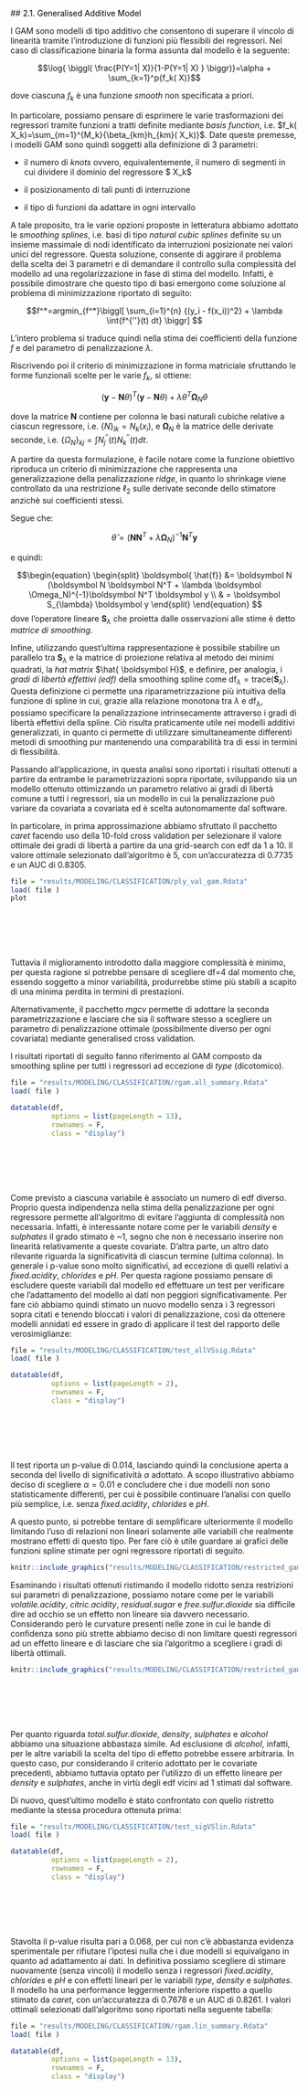 ##<a name="210_GAM" style="pointer-events: none; cursor: default;" ><font color="black"> 2.1. Generalised Additive Model</font></a>


I GAM sono modelli di tipo additivo che consentono di superare il vincolo di linearità tramite l’introduzione di funzioni più flessibili dei regressori. Nel caso di classificazione binaria la forma assunta dal modello è la seguente: 

$$\log{ \biggl( \frac{P(Y=1| X)}{1-P(Y=1| X) }  \biggr)}=\alpha + \sum_{k=1}^p{f_k( X)}$$

dove ciascuna $f_k$ è una funzione *smooth* non specificata a priori.

In particolare, possiamo pensare di esprimere le varie trasformazioni dei regressori tramite funzioni a tratti definite mediante *basis function*, i.e. $f_k( X_k)=\sum_{m=1}^{M_k}{\beta_{km}h_{km}( X_k)}$.
Date queste premesse, i modelli GAM sono quindi soggetti alla definizione di 3 parametri: 

- il numero di *knots* ovvero, equivalentemente, il numero di segmenti in cui dividere il dominio del regressore $ X_k$

- il posizionamento di tali punti di interruzione

- il tipo di funzioni da adattare in ogni intervallo

A tale proposito, tra le varie opzioni proposte in letteratura abbiamo adottato le *smoothing splines*, i.e. basi di tipo *natural cubic splines* definite su un insieme massimale di nodi identificato da interruzioni posizionate nei valori unici del regressore. Questa soluzione, consente di aggirare il problema della scelta dei 3 parametri e di demandare il controllo sulla complessità del modello ad una regolarizzazione in fase di stima del modello. Infatti, è possibile dimostrare che questo tipo di basi emergono come soluzione al problema di minimizzazione riportato di seguito:

$$f^*=argmin_{f^*}\biggl[ \sum_{i=1}^{n} {(y_i - f(x_i))^2} + \lambda \int{f^{''}(t) dt} \biggr] $$

L'intero problema si traduce quindi nella stima dei coefficienti della funzione $f$ e del parametro di penalizzazione $\lambda$.

Riscrivendo poi il criterio di minimizzazione in forma matriciale sfruttando le forme funzionali scelte per le varie $f_k$, si ottiene:

$$ (\boldsymbol y -\boldsymbol N\theta)^T(\boldsymbol y -\boldsymbol N\theta) +
  \lambda \theta^T \boldsymbol \Omega_N \theta
$$

dove la matrice $\boldsymbol N$ contiene per colonna le basi naturali cubiche relative a ciascun regressore, i.e. $\{N\}_{ik}=N_k(x_i)$, e $\boldsymbol \Omega_N$ è la matrice delle derivate seconde, i.e. $\{\Omega_N\}_{kj}= \int{N_j^{''}(t)N_k^{''}(t) dt}$.

A partire da questa formulazione, è facile notare come la funzione obiettivo riproduca un criterio di minimizzazione che rappresenta una generalizzazione della penalizzazione *ridge*, in quanto lo shrinkage viene controllato da una restrizione $\ell_2$ sulle derivate seconde dello stimatore anzichè sui coefficienti stessi.

Segue che:

$$\hat{\theta}=(\boldsymbol N \boldsymbol N^T + \lambda \boldsymbol \Omega_N)^{-1}\boldsymbol N^T \boldsymbol y$$

e quindi:

$$\begin{equation}
\begin{split}
\boldsymbol{ \hat{f}} &= \boldsymbol N (\boldsymbol N \boldsymbol N^T + \lambda \boldsymbol \Omega_N)^{-1}\boldsymbol N^T \boldsymbol y \\
& = \boldsymbol S_{\lambda} \boldsymbol y
\end{split}
\end{equation}
$$
dove l'operatore lineare $\boldsymbol S_{\lambda}$ che proietta dalle osservazioni alle stime è detto *matrice di smoothing*.

Infine, utilizzando quest'ultima rappresentazione è possibile stabilire un parallelo tra $\boldsymbol S_{\lambda}$ e la matrice di proiezione relativa al metodo dei minimi quadrati, la *hat matrix* $\hat{ \boldsymbol H}$, e definire, per analogia, i *gradi di libertà effettivi (edf)* della smoothing spline come $\text{df}_\lambda=\text{trace}(\boldsymbol S_{\lambda})$.
Questa definizione ci permette una riparametrizzazione più intuitiva della funzione di spline in cui, grazie alla relazione monotona tra $\lambda$ e $\text{df}_\lambda$, possiamo specificare la penalizzazione intrinsecamente attraverso i gradi di libertà effettivi della spline. Ciò risulta praticamente utile nei modelli additivi generalizzati, in quanto ci permette di utilizzare simultaneamente differenti metodi di smoothing pur mantenendo una comparabilità tra di essi in termini di flessibilità.

Passando all'applicazione, in questa analisi sono riportati i risultati ottenuti a partire da entrambe le parametrizzazioni sopra riportate, sviluppando sia un modello ottenuto ottimizzando un parametro relativo ai gradi di libertà comune a tutti i regressori, sia un modello in cui la penalizzazione può variare da covariata a covariata ed è scelta autonomamente dal software.

In particolare, in prima approssimazione abbiamo sfruttato il pacchetto *caret* facendo uso della 10-fold cross validation per selezionare il valore ottimale dei gradi di libertà a partire da una grid-search con edf da 1 a 10. Il valore ottimale selezionato dall'algoritmo è 5, con un'accuratezza di 0.7735 e un AUC di 0.8305. 


```r

file = "results/MODELING/CLASSIFICATION/ply_val_gam.Rdata"
load( file )
plot
```



<br></br>
<br></br>

Tuttavia il miglioramento introdotto dalla maggiore complessità è minimo, per questa ragione si potrebbe pensare di scegliere df=4 dal momento che, essendo soggetto a minor variabilità, produrrebbe stime più stabili a scapito di una minima perdita in termini di prestazioni.

Alternativamente, il pacchetto *mgcv* permette di adottare la seconda parametrizzazione e lasciare che sia il software stesso a scegliere un parametro di penalizzazione ottimale (possibilmente diverso per ogni covariata) mediante generalised cross validation.

I risultati riportati di seguito fanno riferimento al GAM composto da smoothing spline per tutti i regressori ad eccezione di *type* (dicotomico).

```r

file = "results/MODELING/CLASSIFICATION/rgam.all_summary.Rdata"
load( file )

datatable(df, 
          options = list(pageLength = 13), 
          rownames = F, 
          class = "display")
```

<br></br>
<br></br>

Come previsto a ciascuna variabile è associato un numero di edf diverso. Proprio questa indipendenza nella stima della penalizzazione per ogni regressore permette all'algoritmo di evitare l'aggiunta di complessità non necessaria. Infatti, è interessante notare come per le variabili *density* e *sulphates* il grado stimato è ~1, segno che non è necessario inserire non linearità relativamente a queste covariate. 
D'altra parte, un altro dato rilevante riguarda la significatività di ciascun termine (ultima colonna). In generale i p-value sono molto significativi, ad eccezione di quelli relativi a *fixed.acidity*, *chlorides* e *pH*. Per questa ragione possiamo pensare di escludere queste variabili dal modello ed effettuare un test per verificare che l'adattamento del modello ai dati non peggiori significativamente.
Per fare ciò abbiamo quindi stimato un nuovo modello senza i 3 regressori sopra citati e tenendo bloccati i valori di penalizzazione, così da ottenere modelli annidati ed essere in grado di applicare il test del rapporto delle verosimiglianze:

```r

file = "results/MODELING/CLASSIFICATION/test_allVSsig.Rdata"
load( file )

datatable(df, 
          options = list(pageLength = 2), 
          rownames = F, 
          class = "display")
```

<br></br>
<br></br>

Il test riporta un p-value di 0.014, lasciando quindi la conclusione aperta a seconda del livello di significatività $\alpha$ adottato. A scopo illustrativo abbiamo deciso di scegliere $\alpha=0.01$ e concludere che i due modelli non sono statisticamente differenti, per cui è possibile continuare l'analisi con quello più semplice, i.e. senza *fixed.acidity*, *chlorides* e *pH*.

A questo punto, si potrebbe tentare di semplificare ulteriormente il modello limitando l'uso di relazioni non lineari solamente alle variabili che realmente mostrano effetti di questo tipo. Per fare ciò è utile guardare ai grafici delle funzioni spline stimate per ogni regressore riportati di seguito.

```r
knitr::include_graphics("results/MODELING/CLASSIFICATION/restricted_gam1.png")
```

Esaminando i risultati ottenuti ristimando il modello ridotto senza restrizioni sui parametri di penalizzazione, possiamo notare come per le variabili *volatile.acidity*, *citric.acidity*, *residual.sugar* e *free.sulfur.dioxide* sia difficile dire ad occhio se un effetto non lineare sia davvero necessario. Considerando però le curvature presenti nelle zone in cui le bande di confidenza sono più strette abbiamo deciso di non limitare questi regressori ad un effetto lineare e di lasciare che sia l'algoritmo a scegliere i gradi di libertà ottimali.

```r
knitr::include_graphics("results/MODELING/CLASSIFICATION/restricted_gam2.png")
```

<br></br>
<br></br>

Per quanto riguarda *total.sulfur.dioxide*, *density*, *sulphates* e *alcohol* abbiamo una situazione abbastaza simile. Ad esclusione di *alcohol*, infatti, per le altre variabili la scelta del tipo di effetto potrebbe essere arbitraria. In questo caso, pur considerando il criterio adottato per le covariate precedenti, abbiamo tuttavia optato per l'utilizzo di un effetto lineare per *density* e *sulphates*, anche in virtù degli edf vicini ad 1 stimati dal software.

Di nuovo, quest'ultimo modello è stato confrontato con quello ristretto mediante la stessa procedura ottenuta prima:

```r

file = "results/MODELING/CLASSIFICATION/test_sigVSlin.Rdata"
load( file )

datatable(df, 
          options = list(pageLength = 2), 
          rownames = F, 
          class = "display")
```

<br></br>
<br></br>

Stavolta il p-value risulta pari a 0.068, per cui non c'è abbastanza evidenza sperimentale per rifiutare l'ipotesi nulla che i due modelli si equivalgano in quanto ad adattamento ai dati. In definitiva possiamo scegliere di stimare nuovamente (senza vincoli) il modello senza i regressori *fixed.acidity*, *chlorides* e *pH* e con effetti lineari per le variabili *type*, *density* e *sulphates*. Il modello ha una performance leggermente inferiore rispetto a quello stimato da *caret*, con un'accuratezza di 0.7678 e un AUC di 0.8261. I valori ottimali selezionati dall'algoritmo sono riportati nella seguente tabella:

```r

file = "results/MODELING/CLASSIFICATION/rgam.lin_summary.Rdata"
load( file )

datatable(df, 
          options = list(pageLength = 13), 
          rownames = F, 
          class = "display")
```

<br></br>
<br></br>


<br></br>
<br></br>
